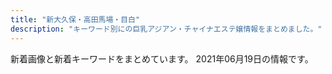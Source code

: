 ```yaml
---
title: "新大久保・高田馬場・目白"
description: "キーワード別にの巨乳アジアン・チャイナエステ嬢情報をまとめました。"
---
```


新着画像と新着キーワードをまとめています。
2021年06月19日の情報です。

<DmmAffiliateIns />
<KeywordTable
  shops={
    [
    {
        "name": "Venus -\u30f4\u30a3\u30fc\u30ca\u30b9-",
        "keywords": {},
        "url": "https://venus.tyo.ac/",
        "img_links": [],
        "station": "JR\u5927\u4e45\u4fdd\u99c5\u5357\u53e3"
    },
    {
        "url": "https://www.cocoro556.in/",
        "keywords": {
            "C": 21,
            "\u30bb\u30af\u30b7\u30fc": 1,
            "E": 1
        },
        "station": "JR\u5927\u4e45\u4fdd\u99c5\u5317\u53e3",
        "name": "COCORO",
        "img_links": [
            "https://www.cocoro556.in/img/girl/thumb/smain1423ae12bc52cc115b3190fbe6a84a8ffa74.jpg",
            "https://www.cocoro556.in/img/material/photost2rev1.png",
            "https://www.cocoro556.in/img/material/p2_t2_subt5_m1.png",
            "https://www.cocoro556.in/img/material/p3_t1.png",
            "https://www.cocoro556.in/img/girl/thumb/smain1541a1f8e548a2959236fdd0e7abcde80ac7.jpg",
            "https://www.cocoro556.in/img/girl/thumb/smain1442346e3df3ff1cef1386c89c6ba9e9f72e.jpg",
            "https://www.cocoro556.in/img/material/p2_t2_subt2.png",
            "https://www.cocoro556.in/img/girl/thumb/smain1443346e3df3ff1cef1386c89c6ba9e9f72e.jpg",
            "https://www.cocoro556.in/img/girl/thumb/smain1673d805234c8fbb465b0ed26b0a1e25b455.jpg",
            "https://www.cocoro556.in/img/material/p6_t3_subt1.png",
            "https://www.cocoro556.in/img/material/gm6_rollout.png",
            "https://www.cocoro556.in/img/material/photost5.png",
            "https://www.cocoro556.in/img/girl/list/slist12642f85375ac3eb532582567360874d2d6.jpg",
            "https://www.cocoro556.in/img/girl/thumb/smain126242f85375ac3eb532582567360874d2d6.jpg",
            "https://www.cocoro556.in/img/girl/thumb/smain1671d805234c8fbb465b0ed26b0a1e25b455.jpg",
            "https://www.cocoro556.in/img/material/top_t1.png",
            "https://www.cocoro556.in/img/material/p6_t1.png",
            "https://www.cocoro556.in/img/girl/thumb/smain1462f806d031a1244ccfaa8b4d307f6ef6d7.jpg",
            "https://www.cocoro556.in/img/girl/thumb/smain1441346e3df3ff1cef1386c89c6ba9e9f72e.jpg",
            "https://www.cocoro556.in/img/material/age_rollout.png",
            "https://www.cocoro556.in/img/girl/main/smain1491773ceed1a7cd35919e9c6866285fb943.jpg",
            "https://www.cocoro556.in/img/material/pd_st3.png",
            "https://www.cocoro556.in/img/material/gm1_rollover.png",
            "https://www.cocoro556.in/img/material/photost6.png",
            "https://www.cocoro556.in/img/material/p2_t2_sub_m1_1.png",
            "https://www.cocoro556.in/img/material/p3_1_t1.png",
            "https://www.cocoro556.in/img/material/pageheaderimg1.jpg",
            "https://www.cocoro556.in/img/material/pd_st2.png",
            "https://www.cocoro556.in/img/girl/thumb/smain14634879628e490d1ecf1cd7a9d727569f95.jpg",
            "https://www.cocoro556.in/img/material/accminimgrev1.jpg",
            "https://www.cocoro556.in/img/girl/thumb/smain16626b52cc464ee28ef5cf18bb2b1e5be8c2.jpg",
            "https://www.cocoro556.in/img/material/mobilesite.png",
            "https://www.cocoro556.in/img/girl/thumb/smain1672d805234c8fbb465b0ed26b0a1e25b455.jpg",
            "https://www.cocoro556.in/img/material/top_t3_subt1.png",
            "https://www.cocoro556.in/img/girl/main/smain1421b75436b0012f83588e08b8d8eb48c8c2.jpg",
            "https://www.cocoro556.in/img/camp/camp20210601.jpg",
            "https://www.cocoro556.in/img/material/photost1.png",
            "https://www.cocoro556.in/img/girl/list/slist142b75436b0012f83588e08b8d8eb48c8c2.jpg",
            "https://www.cocoro556.in/img/girl/thumb/smain16616b52cc464ee28ef5cf18bb2b1e5be8c2.jpg",
            "https://www.cocoro556.in/img/material/gm4_rollout.png",
            "https://www.cocoro556.in/img/material/p2_t2_subt5.png",
            "https://www.cocoro556.in/img/material/gm5_rollout.png",
            "https://www.cocoro556.in/img/girl/thumb/smain164135ee9e4407f412c3d2708030a189f1c0.jpg",
            "https://www.cocoro556.in/img/girl/thumb/smain14922dea5bdda380e76839c012ab24bd9f82.jpg",
            "https://www.cocoro556.in/img/camp/camp20210501premium.jpg",
            "https://www.cocoro556.in/img/girl/thumb/smain1422b75436b0012f83588e08b8d8eb48c8c2.jpg",
            "https://www.cocoro556.in/img/material/p2_t2_subt5_m2.png",
            "https://www.cocoro556.in/img/girl/main/smain164135ee9e4407f412c3d2708030a189f1c0.jpg",
            "https://www.cocoro556.in/img/material/p2_t2_subt1.png",
            "https://www.cocoro556.in/img/material/gm2_rollover.png",
            "https://www.cocoro556.in/img/girl/main/smain126142f85375ac3eb532582567360874d2d6.jpg",
            "https://www.cocoro556.in/img/girl/main/smain1541a1f8e548a2959236fdd0e7abcde80ac7.jpg",
            "https://www.cocoro556.in/img/material/gm3_rollover.png",
            "https://www.cocoro556.in/img/material/pageheaderimg2.jpg",
            "https://www.cocoro556.in/img/material/gm5_rollover.png",
            "https://www.cocoro556.in/img/girl/list/slist167f0b4414b94d2c934624a47b21815ef54.jpg",
            "https://www.cocoro556.in/img/girl/thumb/smain1491773ceed1a7cd35919e9c6866285fb943.jpg",
            "https://www.cocoro556.in/img/girl/list/slist146f806d031a1244ccfaa8b4d307f6ef6d7.jpg",
            "https://www.cocoro556.in/img/girl/main/smain1671d805234c8fbb465b0ed26b0a1e25b455.jpg",
            "https://www.cocoro556.in/img/girl/thumb/smain126332fd72809eba38056753c1720b05d8d5.jpg",
            "https://www.cocoro556.in/img/girl/list/slist144346e3df3ff1cef1386c89c6ba9e9f72e.jpg",
            "https://www.cocoro556.in/img/girl/thumb/smain16636b52cc464ee28ef5cf18bb2b1e5be8c2.jpg",
            "https://www.cocoro556.in/img/material/photost4rev1.png",
            "https://www.cocoro556.in/img/material/p6_t2.png",
            "https://www.cocoro556.in/img/girl/thumb/smain1461f806d031a1244ccfaa8b4d307f6ef6d7.jpg",
            "https://www.cocoro556.in/img/material/p2_t2_sub_m1_2.png",
            "https://www.cocoro556.in/img/material/p2_t2_subt4_m1.png",
            "https://www.cocoro556.in/img/material/top_t2.png",
            "https://www.cocoro556.in/img/material/pd_number.png",
            "https://www.cocoro556.in/img/girl/list/slist1666b52cc464ee28ef5cf18bb2b1e5be8c2.jpg",
            "https://www.cocoro556.in/img/material/p6_t3.png",
            "https://www.cocoro556.in/img/girl/list/slist16435ee9e4407f412c3d2708030a189f1c0.jpg",
            "https://www.cocoro556.in/img/girl/main/smain1461f806d031a1244ccfaa8b4d307f6ef6d7.jpg",
            "https://www.cocoro556.in/img/material/p5_t1.png",
            "https://www.cocoro556.in/img/material/top_t3_imgrev1.jpg",
            "https://www.cocoro556.in/img/material/pd_st1.png",
            "https://www.cocoro556.in/img/material/top_t4.png",
            "https://www.cocoro556.in/img/material/p2_t2.png",
            "https://www.cocoro556.in/img/material/leftinfo.png",
            "https://www.cocoro556.in/img/material/photost7.png",
            "https://www.cocoro556.in/img/girl/list/slist154a1f8e548a2959236fdd0e7abcde80ac7.jpg",
            "https://www.cocoro556.in/img/girl/thumb/smain1421b75436b0012f83588e08b8d8eb48c8c2.jpg",
            "https://www.cocoro556.in/img/girl/thumb/smain1543ab2e0ee9f9fde8103e9fe80e33b07761.jpg",
            "https://www.cocoro556.in/img/material/gm2_rollout.png",
            "https://www.cocoro556.in/img/camp/camp20210403short.jpg",
            "https://www.cocoro556.in/img/material/pageheaderimg4.jpg",
            "https://www.cocoro556.in/img/girl/thumb/smain126142f85375ac3eb532582567360874d2d6.jpg",
            "https://www.cocoro556.in/img/material/gm6_rollover.png",
            "https://www.cocoro556.in/img/girl/thumb/smain1493773ceed1a7cd35919e9c6866285fb943.jpg",
            "https://www.cocoro556.in/img/material/gm3_rollout.png",
            "https://www.cocoro556.in/img/material/pageheaderimg3.jpg",
            "https://www.cocoro556.in/img/girl/main/smain1441346e3df3ff1cef1386c89c6ba9e9f72e.jpg",
            "https://www.cocoro556.in/img/material/p2_t2_sub_m1_3.png",
            "https://www.cocoro556.in/img/girl/thumb/smain1542a1f8e548a2959236fdd0e7abcde80ac7.jpg",
            "https://www.cocoro556.in/img/girl/main/smain16616b52cc464ee28ef5cf18bb2b1e5be8c2.jpg",
            "https://www.cocoro556.in/img/material/gm1_rollout.png",
            "https://www.cocoro556.in/img/girl/list/slist149a7ba2e87eeed7d2ede49599bc2037647.jpg",
            "https://www.cocoro556.in/img/material/p2_t2_subt4.png",
            "https://www.cocoro556.in/img/material/photost3rev1.png",
            "https://www.cocoro556.in/img/material/top_t3.png",
            "https://www.cocoro556.in/img/material/p6_t2_subt1.png",
            "https://www.cocoro556.in/img/material/ftel.png",
            "https://www.cocoro556.in/img/material/p2_t2_subt3.png"
        ]
    },
    {
        "url": "http://p-aroma.work/",
        "station": "JR\u5927\u4e45\u4fdd\u99c5\u5317\u53e3",
        "img_links": [
            "http://p-aroma.work/images/sys.png",
            "http://p-aroma.work/images/1.jpg",
            "http://p-aroma.work/img/mayu1.png",
            "http://p-aroma.work/images/head.jpg",
            "http://p-aroma.work/images/2.jpg",
            "http://p-aroma.work/images/7.jpg",
            "http://p-aroma.work/staff/mirai.jpg",
            "http://p-aroma.work/staff/mayu.jpg",
            "http://p-aroma.work/img/haru1.png",
            "http://p-aroma.work/staff/kasumi.jpg",
            "http://p-aroma.work/img/ayaka1.png",
            "http://p-aroma.work/images/interior_t.png",
            "http://p-aroma.work/images/s1.png",
            "http://p-aroma.work/img/mirai1.png",
            "http://p-aroma.work/img/kasumi1.png",
            "http://p-aroma.work/images/6.jpg",
            "http://p-aroma.work/images/s1.jpg",
            "http://p-aroma.work/images/4.jpg",
            "http://p-aroma.work/images/tel.jpg",
            "http://p-aroma.work/staff/haru.jpg",
            "http://p-aroma.work/images/staff_t.png",
            "http://p-aroma.work/images/s2.jpg",
            "http://p-aroma.work/img/rina1.png",
            "http://p-aroma.work/staff/rina.jpg",
            "http://p-aroma.work/images/mobile.jpg",
            "http://p-aroma.work/images/int1.png",
            "http://p-aroma.work/images/int2.png",
            "http://p-aroma.work/staff/ayaka.jpg",
            "http://p-aroma.work/images/3.jpg",
            "http://p-aroma.work/images/news.jpg"
        ],
        "name": "\u7652\u3057\u306e\u51fa\u4f1a\u3044",
        "keywords": {}
    },
    {
        "name": "Familiar\u30fb\u30d5\u30a1\u30df\u30ea\u30fc\u30a2",
        "keywords": {
            "86": 62,
            "E": 23,
            "87": 48,
            "D": 126,
            "83": 6,
            "85": 17,
            "88": 18,
            "C": 2
        },
        "img_links": [
            "http://familiar.tyo.cm/photos/sites/37/2019/12/2019120401355046.jpg",
            "http://familiar.tyo.cm/photos/sites/37/2019/06/2019061502562745.jpg",
            "http://familiar.tyo.cm/photos/sites/37/2021/05/2021052506592522.jpg",
            "http://familiar.tyo.cm/photos/sites/37/2019/11/2019110802115992.jpg",
            "http://familiar.tyo.cm/photos/sites/37/2019/06/2019061502562797.jpg",
            "http://familiar.tyo.cm/images/top.png",
            "http://familiar.tyo.cm/photos/sites/37/2019/10/2019102408541458.jpg",
            "http://familiar.tyo.cm/photos/sites/37/2019/09/2019090503385014.jpg",
            "http://familiar.tyo.cm/photos/sites/37/2019/03/2019032406115491.jpg",
            "http://familiar.tyo.cm/photos/sites/37/2019/09/201909270657496.jpg",
            "http://familiar.tyo.cm/images/s_staff.jpg",
            "http://familiar.tyo.cm/images/s_link.jpg",
            "http://familiar.tyo.cm/photos/sites/37/2019/06/2019062210030384.jpg",
            "http://familiar.tyo.cm/photos/sites/37/2019/06/2019060406161857.jpg",
            "http://familiar.tyo.cm/photos/sites/37/2019/03/2019032406115446.jpg",
            "http://familiar.tyo.cm/photos/sites/37/2019/10/2019102502193551.jpg",
            "http://familiar.tyo.cm/photos/sites/37/2019/06/2019060406241084.jpg",
            "http://familiar.tyo.cm/images/tel.png",
            "http://familiar.tyo.cm/photos/sites/37/2019/12/201912130833132.jpg",
            "http://familiar.tyo.cm/photos/sites/37/2019/03/2019031806471671.jpg",
            "http://familiar.tyo.cm/photos/sites/37/2019/03/2019032406115311.jpg",
            "http://familiar.tyo.cm/photos/sites/37/2019/03/2019032406115312.jpg",
            "http://familiar.tyo.cm/photos/sites/37/2019/06/201906040617136.jpg",
            "http://familiar.tyo.cm/photos/sites/37/2018/12/2018121903013346.jpg",
            "http://familiar.tyo.cm/photos/sites/37/2019/06/2019061502562798.jpg",
            "http://familiar.tyo.cm/photos/sites/37/2019/03/2019032406115440.jpg",
            "http://familiar.tyo.cm/photos/sites/37/2019/03/2019032406115598.jpg",
            "http://familiar.tyo.cm/photos/sites/37/2019/12/2019120502264671.jpg",
            "http://familiar.tyo.cm/images/s_news.jpg",
            "http://familiar.tyo.cm/photos/sites/37/2021/05/2021052506414738.jpg",
            "http://familiar.tyo.cm/photos/sites/37/2019/12/2019120502265383.jpg",
            "http://familiar.tyo.cm/images/mobile.jpg",
            "http://familiar.tyo.cm/photos/sites/37/2019/10/2019100304481325.jpg",
            "http://familiar.tyo.cm/photos/sites/37/2019/03/2019032406115451.jpg",
            "http://familiar.tyo.cm/photos/sites/37/2019/11/2019112902341792.jpg",
            "http://familiar.tyo.cm/photos/sites/37/2018/12/2018121903022968.jpg",
            "http://familiar.tyo.cm/photos/sites/37/2019/11/2019112002511160.jpg",
            "http://familiar.tyo.cm/photos/sites/37/2019/12/2019120401354873.jpg",
            "http://familiar.tyo.cm/images/1.png",
            "http://familiar.tyo.cm/photos/sites/37/2019/12/2019120401354980.jpg"
        ],
        "url": "http://familiar.tyo.cm/",
        "station": "JR\u65b0\u5927\u4e45\u4fdd\u99c5"
    },
    {
        "keywords": {},
        "station": "JR\u9ad8\u7530\u99ac\u5834\u99c5\u65e9\u7a32\u7530\u53e3",
        "url": "http://tkoi.work/",
        "img_links": [
            "http://tkoi.work/sp/images/staff_t.png",
            "http://tkoi.work/img/koko1.jpg",
            "http://tkoi.work/sp/images/sys.png",
            "http://tkoi.work/sp/images/info.png",
            "http://tkoi.work/images/3.jpg",
            "http://tkoi.work/img/mika1.jpg",
            "http://tkoi.work/sp/images/info_t.jpg",
            "http://tkoi.work/sp/images/rec2.png",
            "http://tkoi.work/images/b3.jpg",
            "http://tkoi.work/img/ai1.jpg",
            "http://tkoi.work/images/main_top.jpg",
            "http://tkoi.work/sp/images/head.jpg",
            "http://tkoi.work/images/mobile.jpg",
            "http://tkoi.work/sp/images/3.jpg",
            "http://tkoi.work/sp/images/ac1.jpg",
            "http://tkoi.work/sp/img/mika1.jpg",
            "http://tkoi.work/sp/images/tel.jpg",
            "http://tkoi.work/sp/images/int1.png",
            "http://tkoi.work/images/ta.jpg",
            "http://tkoi.work/sp/images/4.jpg",
            "http://tkoi.work/sp/images/ac2.png",
            "http://tkoi.work/images/int1.png",
            "http://tkoi.work/sp/images/newsb.png",
            "http://tkoi.work/images/b1.jpg",
            "http://tkoi.work/images/b2.jpg",
            "http://tkoi.work/sp/images/footer.png",
            "http://tkoi.work/images/news.png",
            "http://tkoi.work/images/sys1.png",
            "http://tkoi.work/images/sm.jpg",
            "http://tkoi.work/sp/img/koko1.jpg",
            "http://tkoi.work/sp/images/1.jpg",
            "http://tkoi.work/images/4.jpg",
            "http://tkoi.work/images/1.jpg",
            "http://tkoi.work/sp/img/ai1.jpg",
            "http://tkoi.work/sp/menu/top.jpg",
            "http://tkoi.work/sp/images/int2.png",
            "http://tkoi.work/sp/images/interior_t.png",
            "http://tkoi.work/images/interior_t.jpg",
            "http://tkoi.work/img/riri1.jpg",
            "http://tkoi.work/images/int2.png",
            "http://tkoi.work/images/sys2.png",
            "http://tkoi.work/sp/images/rec1.png",
            "http://tkoi.work/sp/menu/staff.jpg",
            "http://tkoi.work/sp/images/news.jpg",
            "http://tkoi.work/images/s1.png",
            "http://tkoi.work/images/head.jpg",
            "http://tkoi.work/sp/img/riri1.jpg",
            "http://tkoi.work/images/2.jpg",
            "http://tkoi.work/sp/images/2.jpg",
            "http://tkoi.work/images/staff_t.jpg",
            "http://tkoi.work/images/main_footer.jpg"
        ],
        "name": "\u604b"
    },
    {
        "keywords": {
            "C": 4
        },
        "name": "\u7e01\u4e2d\u7e01\uff5e\u3048\u3093\u3061\u3085\u3046\u3048\u3093\uff5e",
        "station": "JR\u65b0\u5927\u4e45\u4fdd\u99c5",
        "url": "http://www.enchuen.com/",
        "img_links": [
            "http://www.enchuen.com/images/img_service05.png",
            "http://www.enchuen.com/images/h2_instagam.png",
            "http://www.enchuen.com/images/interior03.jpg",
            "http://www.enchuen.com/images/btn_gnavi03_no.png",
            "http://www.enchuen.com/images/img_service02.png",
            "http://www.enchuen.com/images/pagetop.png",
            "http://www.enchuen.com/images/therapist_yume_s.jpg",
            "http://www.enchuen.com/images/img_slider01.png",
            "http://www.enchuen.com/images/interior01.jpg",
            "http://www.enchuen.com/images/img_slider02.png",
            "http://www.enchuen.com/images/therapist_yona.jpg",
            "http://www.enchuen.com/images/top_slider5.jpg",
            "http://www.enchuen.com/images/therapist_yona_s.jpg",
            "http://www.enchuen.com/images/img_slider03.png",
            "http://www.enchuen.com/images/img_service04.png",
            "http://www.enchuen.com/images/therapist_yume.jpg",
            "http://www.enchuen.com/images/img_comimgsoon.jpg",
            "http://www.enchuen.com/images/h2_twitter.png",
            "http://www.enchuen.com/images/btn_gnavi04_no.png",
            "http://www.enchuen.com/images/h2_alliancegide.png",
            "http://www.enchuen.com/images/therapist_kaori_s.jpg",
            "http://www.enchuen.com/images/icon_eng.png",
            "http://www.enchuen.com/images/img_service01.png",
            "http://www.enchuen.com/images/tw_footer.png",
            "http://www.enchuen.com/images/h2_contact.png",
            "http://www.enchuen.com/images/h2_alliancegide2.png",
            "http://www.enchuen.com/images/interior01_s.jpg",
            "http://www.enchuen.com/images/therapist_noa.jpg",
            "http://www.enchuen.com/images/h2_link01.png",
            "http://www.enchuen.com/images/img_service03.png",
            "http://www.enchuen.com/images/h2_information.png",
            "http://www.enchuen.com/images/interior04.jpg",
            "http://www.enchuen.com/images/h2_servicecontents.png",
            "http://www.enchuen.com/images/tel_header.png",
            "http://www.enchuen.com/images/img_service07.png",
            "http://www.enchuen.com/images/therapist_kaori.jpg",
            "http://www.enchuen.com/images/btn_gnavi06_no.png",
            "http://www.enchuen.com/images/ins_footer.png",
            "http://www.enchuen.com/images/h2_alltherapist.png",
            "http://www.enchuen.com/images/top_slider4.jpg",
            "http://www.enchuen.com/images/icon_chi.png",
            "http://www.enchuen.com/images/therapist_noa_s.jpg",
            "http://www.enchuen.com/images/mail_header.png",
            "http://www.enchuen.com/images/interior02_s.jpg",
            "http://www.enchuen.com/images/interior03_s.jpg",
            "http://www.enchuen.com/images/top_slider2.jpg",
            "http://www.enchuen.com/images/h2_qa.png",
            "http://www.enchuen.com/images/a_qa.png",
            "http://www.enchuen.com/images/top_slider1.jpg",
            "http://www.enchuen.com/images/img_aromaoil.png",
            "http://www.enchuen.com/images/top_slider3.jpg",
            "http://www.enchuen.com/images/img_service06.png",
            "http://www.enchuen.com/images/q_qa.png",
            "http://www.enchuen.com/images/btn_gnavi05_no.png",
            "http://www.enchuen.com/images/btn_gnavi02_no.png",
            "http://www.enchuen.com/images/top_slider6.jpg",
            "http://www.enchuen.com/images/interior04_s.jpg",
            "http://www.enchuen.com/images/interior02.jpg",
            "http://www.enchuen.com/images/mess_footer.png",
            "http://www.enchuen.com/images/ban-tel.png",
            "http://www.enchuen.com/images/btn_gnavi01_no.png",
            "http://www.enchuen.com/images/h2_linkban.png",
            "http://www.enchuen.com/images/tw_header.png",
            "http://www.enchuen.com/images/ins_header.png"
        ]
    },
    {
        "name": "Lovely Heart",
        "keywords": {
            "C": 38
        },
        "img_links": [
            "http://aes-salon.com/scdl/staff/10591mb.jpg",
            "http://aes-salon.com/scdl/staff/10651mb.jpg",
            "http://aes-salon.com/scdl/staff/10501.jpg",
            "http://aes-salon.com/scdl/staff/10701mb.jpg",
            "http://aes-salon.com/scdl/staff/10092.jpg",
            "http://aes-salon.com/scdl/staff/10501mb.jpg",
            "http://aes-salon.com/scdl/staff/10461mb.jpg",
            "http://aes-salon.com/scdl/staff/10083.jpg",
            "http://aes-salon.com/scdl/staff/10291mb.jpg",
            "http://aes-salon.com/img/ttl_att.png",
            "http://aes-salon.com/scdl/staff/10091.jpg",
            "http://aes-salon.com/scdl/staff/10651.jpg",
            "http://aes-salon.com/scdl/staff/10502.jpg",
            "http://aes-salon.com/scdl/staff/10641mb.jpg",
            "http://aes-salon.com/scdl/staff/10462.jpg",
            "http://aes-salon.com/scdl/staff/10412.jpg",
            "http://aes-salon.com/pic/top2.jpg",
            "http://aes-salon.com/scdl/staff/10721.jpg",
            "http://aes-salon.com/scdl/staff/10691.jpg",
            "http://aes-salon.com/img/access/road3.jpg",
            "http://aes-salon.com/scdl/staff/10571.jpg",
            "http://aes-salon.com/scdl/staff/10694.jpg",
            "http://aes-salon.com/img/ttl_sister.png",
            "http://aes-salon.com/scdl/staff/10692.jpg",
            "http://aes-salon.com/scdl/staff/10602.jpg",
            "http://aes-salon.com/scdl/staff/10571mb.jpg",
            "http://aes-salon.com/scdl/staff/10562.jpg",
            "http://aes-salon.com/scdl/staff/10671.jpg",
            "http://aes-salon.com/scdl/staff/10081mb.jpg",
            "http://aes-salon.com/scdl/staff/10671mb.jpg",
            "http://aes-salon.com/img/access/roaddm.png",
            "http://aes-salon.com/scdl/staff/10471.jpg",
            "http://aes-salon.com/scdl/staff/10661mb.jpg",
            "http://aes-salon.com/scdl/staff/10411.jpg",
            "http://aes-salon.com/scdl/staff/10731mb.jpg",
            "http://aes-salon.com/scdl/staff/10561.jpg",
            "http://aes-salon.com/scdl/staff/10341.jpg",
            "http://aes-salon.com/scdl/staff/10601.jpg",
            "http://aes-salon.com/scdl/staff/10341mb.jpg",
            "http://aes-salon.com/scdl/staff/10561mb.jpg",
            "http://aes-salon.com/scdl/staff/10471mb.jpg",
            "http://aes-salon.com/scdl/staff/10122.jpg",
            "http://aes-salon.com/scdl/staff/10461.jpg",
            "http://aes-salon.com/scdl/staff/10693.jpg",
            "http://aes-salon.com/scdl/staff/10121.jpg",
            "http://aes-salon.com/scdl/staff/10441mb.jpg",
            "http://aes-salon.com/scdl/staff/10091mb.jpg",
            "http://aes-salon.com/img/ttl_nouka.jpg",
            "http://aes-salon.com/img/ttl_staff.png",
            "http://aes-salon.com/scdl/staff/10601mb.jpg",
            "http://aes-salon.com/scdl/staff/10292.jpg",
            "http://aes-salon.com/pic/top1.jpg",
            "http://aes-salon.com/i/files/homeimg.jpg",
            "http://aes-salon.com/scdl/staff/10081.jpg",
            "http://aes-salon.com/img/ttl_mobile.jpg",
            "http://aes-salon.com/scdl/staff/10082.jpg",
            "http://aes-salon.com/scdl/staff/10441.jpg",
            "http://aes-salon.com/scdl/staff/10563.jpg",
            "http://aes-salon.com/scdl/staff/10121mb.jpg",
            "http://aes-salon.com/img/ttl_attbnr.jpg",
            "http://aes-salon.com/scdl/staff/10691mb.jpg",
            "http://aes-salon.com/scdl/staff/10351.jpg",
            "http://aes-salon.com/scdl/staff/10291.jpg",
            "http://aes-salon.com/scdl/staff/10472.jpg",
            "http://aes-salon.com/scdl/staff/10731.jpg",
            "http://aes-salon.com/img/ttl_bekan.jpg",
            "http://aes-salon.com/scdl/staff/10511mb.jpg",
            "http://aes-salon.com/scdl/staff/10351mb.jpg",
            "http://aes-salon.com/scdl/staff/10621mb.jpg",
            "http://aes-salon.com/scdl/staff/10701.jpg",
            "http://aes-salon.com/scdl/staff/10631.jpg",
            "http://aes-salon.com/scdl/staff/10592.jpg",
            "http://aes-salon.com/img/access/road4.jpg",
            "http://aes-salon.com/scdl/staff/10511.jpg",
            "http://aes-salon.com/scdl/staff/10711mb.jpg",
            "http://aes-salon.com/img/access/road1.jpg",
            "http://aes-salon.com/scdl/staff/10621.jpg",
            "http://aes-salon.com/pic/head.jpg",
            "http://aes-salon.com/scdl/staff/10342.jpg",
            "http://aes-salon.com/scdl/staff/10641.jpg",
            "http://aes-salon.com/scdl/staff/10721mb.jpg",
            "http://aes-salon.com/img/access/road2.jpg",
            "http://aes-salon.com/scdl/staff/10591.jpg",
            "http://aes-salon.com/scdl/staff/10661.jpg",
            "http://aes-salon.com/scdl/staff/10411mb.jpg",
            "http://aes-salon.com/img/system/campaign.jpg",
            "http://aes-salon.com/scdl/staff/10631mb.jpg",
            "http://aes-salon.com/scdl/staff/10711.jpg"
        ],
        "url": "http://aes-salon.com/",
        "station": "JR\u5927\u4e45\u4fdd\u99c5\u5317\u53e3"
    },
    {
        "keywords": {},
        "img_links": [],
        "name": "Rabenda\u30fb\u30e9\u30d9\u30f3\u30c0\u30fc",
        "url": "http://gogonoheya.ies.fun/",
        "station": "JR\u5927\u4e45\u4fdd\u99c5\u5317\u53e3"
    },
    {
        "station": "JR\u9ad8\u7530\u99ac\u5834\u99c5",
        "img_links": [
            "http://pretty.este.work/3.jpg",
            "http://pretty.este.work/rec1.png",
            "http://pretty.este.work/1.jpg",
            "http://pretty.este.work/head.jpg",
            "http://pretty.este.work/rec2.png",
            "http://pretty.este.work/staff_t.jpg",
            "http://pretty.este.work/int1.png",
            "http://pretty.este.work/news.jpg",
            "http://pretty.este.work/2.jpg",
            "http://pretty.este.work/sayurin.jpg",
            "http://pretty.este.work/nana.jpg",
            "http://pretty.este.work/hana.jpg",
            "http://pretty.este.work/ayumi.jpg",
            "http://pretty.este.work/interior_t.jpg",
            "http://pretty.este.work/4.jpg",
            "http://pretty.este.work/tg.jpg",
            "http://pretty.este.work/up.jpg",
            "http://pretty.este.work/sakura.jpg"
        ],
        "url": "http://pretty.este.work/",
        "name": "Pretty \uff5e\u30d7\u30ea\u30c6\u30a3\u30fc\uff5e",
        "keywords": {}
    },
    {
        "name": "Honey At Home \u30cf\u30cb\u30fc\u30a2\u30c3\u30c8\u30db\u30fc\u30e0",
        "img_links": [
            "http://www.china-es.info/images/news.jpg",
            "http://www.china-es.info/images/sys2.jpg",
            "http://www.china-es.info/images/sys1.jpg",
            "http://www.china-es.info/images/int4.jpg",
            "http://www.china-es.info/images/rec1.jpg",
            "http://www.china-es.info/images/head.jpg",
            "http://www.china-es.info/images/menu/interior.jpg",
            "http://www.china-es.info/images/int2.jpg",
            "http://www.china-es.info/images/rec2.jpg",
            "http://www.china-es.info/images/sys3.jpg",
            "http://www.china-es.info/images/menu/staff.jpg",
            "http://www.china-es.info/images/int1.jpg",
            "http://www.china-es.info/img/ringo1.jpg",
            "http://www.china-es.info/images/mobile.jpg",
            "http://www.china-es.info/images/menu/top.jpg",
            "http://www.china-es.info/images/top.jpg",
            "http://www.china-es.info/img/hibiki1.jpg",
            "http://www.china-es.info/img/nana2.jpg",
            "http://www.china-es.info/images/interior_t.jpg",
            "http://www.china-es.info/images/int3.jpg",
            "http://www.china-es.info/img/nana1.jpg",
            "http://www.china-es.info/images/staff_t.jpg"
        ],
        "station": "JR\u9ad8\u7530\u99ac\u5834\u99c5\u65e9\u7a32\u7530\u53e3",
        "keywords": {},
        "url": "http://www.china-es.info/"
    },
    {
        "keywords": {
            "C": 7,
            "87": 4,
            "D": 1,
            "89": 1,
            "88": 3
        },
        "url": "http://www.y-rlx.site/",
        "station": "JR\u9ad8\u7530\u99ac\u5834\u99c5\u65e9\u7a32\u7530\u53e3",
        "name": "\u60a0\u30a8\u30b9\u30c6",
        "img_links": [
            "http://www.y-rlx.site/images/upload/thumb/ce6be61afbc07225.jpg",
            "http://www.y-rlx.site/images/index_07.jpg",
            "http://www.y-rlx.site/images/index_15.jpg",
            "http://www.y-rlx.site/girl/01.jpg",
            "http://www.y-rlx.site/images/index_01.jpg",
            "http://www.y-rlx.site/images/rec_09.jpg",
            "http://www.y-rlx.site/images/info_09.jpg",
            "http://www.y-rlx.site/images/rec.jpg",
            "http://www.y-rlx.site/images/index_18.jpg",
            "http://y-rlx.site/images/index_04.jpg",
            "http://www.y-rlx.site/images/upload/thumb/6f5c8adf73ecadc0.jpg",
            "http://www.y-rlx.site/images/index_04.jpg",
            "http://www.y-rlx.site/images/index_19.jpg",
            "http://www.y-rlx.site/images/upload/thumb/296a422030195eea.jpg",
            "http://www.y-rlx.site/images/index_11.jpg",
            "http://www.y-rlx.site/images/upload/thumb/7555ce96672677f4.jpg",
            "http://www.y-rlx.site/images/card.jpg",
            "http://www.y-rlx.site/girl/03.jpg",
            "http://www.y-rlx.site/girl/04.jpg",
            "http://www.y-rlx.site/images/index_08.jpg",
            "http://www.y-rlx.site/images/index_10.jpg",
            "http://www.y-rlx.site/images/upload/thumb/0776a8acf9219785.jpg",
            "http://www.y-rlx.site/girl/02.jpg",
            "http://www.y-rlx.site/images/index_09.jpg",
            "http://www.y-rlx.site/images/index_20.jpg",
            "http://y-rlx.site/images/index_07.jpg",
            "http://www.y-rlx.site/images/upload/thumb/d36e2b351f872c4a.jpg",
            "http://www.y-rlx.site/images/index_06.jpg",
            "http://www.y-rlx.site/images/upload/thumb/46853ebb2f226d34.jpg",
            "http://www.y-rlx.site/images/index_02.jpg",
            "http://www.y-rlx.site/images/index_05.jpg",
            "http://www.y-rlx.site/images/index_13.jpg",
            "http://www.y-rlx.site/images/upload/thumb/22943222540dae02.jpg",
            "http://www.y-rlx.site/images/info.jpg",
            "http://www.y-rlx.site/images/staff_09.jpg",
            "http://www.y-rlx.site/images/index_03.jpg",
            "http://www.y-rlx.site/girl/05.jpg"
        ]
    },
    {
        "url": "http://www.harunoyume.com/",
        "img_links": [
            "http://www.harunoyume.com/images/covergirl.jpg",
            "http://www.harunoyume.com/images/service-image.jpg",
            "http://www.harunoyume.com/images/discount.jpg",
            "http://www.harunoyume.com/images/campaign.jpg"
        ],
        "keywords": {},
        "name": "\u6625\u306e\u5922",
        "station": "JR\u65b0\u5927\u4e45\u4fdd\u99c5"
    },
    {
        "url": "http://esthe.top/",
        "station": "JR\u9ad8\u7530\u99ac\u5834\u99c5\u6771\u53e3",
        "keywords": {},
        "name": "RAN\uff5e\u30e9\u30f3\uff5e",
        "img_links": [
            "http://esthe.top/images/an_2_03.jpg",
            "http://esthe.top/images/staff_images/staff_010a.jpg",
            "http://esthe.top/images/staff_images/staff_010b.jpg",
            "http://esthe.top/images/an_2_05.jpg",
            "http://esthe.top/images/room_images/index-01.jpg",
            "http://esthe.top/images/room_images/gallery-02.jpg",
            "http://esthe.top/images/an_2_02.jpg",
            "http://esthe.top/images/room_images/gallery-05.jpg",
            "http://esthe.top/images/demo/slider/images/slide2.png",
            "http://esthe.top/images/staff_images/staff_013a.jpg",
            "http://esthe.top/images/an_1_05.jpg",
            "http://esthe.top/images/an_2_04.jpg",
            "http://esthe.top/images/room_images/gallery-01.jpg",
            "http://esthe.top/images/index_02.jpg",
            "http://esthe.top/images/room_images/gallery-04.jpg",
            "http://esthe.top/images/staff_images/staff_014a.jpg",
            "http://esthe.top/images/an_2_06.jpg",
            "http://esthe.top/images/staff_images/staff_09a.jpg",
            "http://esthe.top/images/demo/slider/tooltips/slide5.png",
            "http://esthe.top/images/Bottom_02.jpg",
            "http://esthe.top/images/staff_images/staff_04b.jpg",
            "http://esthe.top/images/staff_images/staff_01b.jpg",
            "http://esthe.top/images/acs_ima/access-01.jpg",
            "http://esthe.top/images/Bottom_01.jpg",
            "http://esthe.top/images/an_1_04.jpg",
            "http://esthe.top/images/demo/slider/images/slide1.png",
            "http://esthe.top/images/demo/slider/images/slide5.png",
            "http://esthe.top/images/an_1_02.jpg",
            "http://esthe.top/images/an_1_06.jpg",
            "http://esthe.top/images/an_2_07.jpg",
            "http://esthe.top/images/demo/slider/tooltips/slide2.png",
            "http://esthe.top/images/an_1_07.jpg",
            "http://esthe.top/images/demo/slider/images/slide4.png",
            "http://esthe.top/images/acs_ima/access-03.jpg",
            "http://esthe.top/images/acs_ima/access-04.jpg",
            "http://esthe.top/images/demo/slider/tooltips/slide3.png",
            "http://esthe.top/images/room_images/index-02.jpg",
            "http://esthe.top/images/staff_images/staff_01a.jpg",
            "http://esthe.top/images/demo/slider/images/slide3.png",
            "http://esthe.top/images/QRcode.jpg",
            "http://esthe.top/images/staff_images/staff_09b.jpg",
            "http://esthe.top/images/demo/slider/tooltips/slide1.png",
            "http://esthe.top/images/staff_images/staff_07a.jpg",
            "http://esthe.top/images/room_images/gallery-03.jpg",
            "http://esthe.top/images/room_images/gallery-06.jpg",
            "http://esthe.top/images/staff_images/staff_04a.jpg",
            "http://esthe.top/images/an_1_03.jpg",
            "http://esthe.top/images/acs_ima/access-02.jpg",
            "http://esthe.top/images/staff_images/staff_012a.jpg",
            "http://esthe.top/images/demo/slider/tooltips/slide4.png",
            "http://esthe.top/images/staff_images/staff_07b.jpg"
        ]
    },
    {
        "keywords": {},
        "name": "\u98a8\u96c5\u5802 \uff5e\u3075\u3046\u304c\u3069\u3046\uff5e",
        "url": "http://www.kity.work/",
        "img_links": [
            "http://www.kity.work/img/yuka1.jpg",
            "http://www.kity.work/img/erina2.jpg",
            "http://www.kity.work/images/int1.jpg",
            "http://www.kity.work/staff/erina.jpg",
            "http://www.kity.work/images/s1.jpg",
            "http://www.kity.work/images/s2.jpg",
            "http://www.kity.work/images/up.jpg",
            "http://www.kity.work/images/5.jpg",
            "http://www.kity.work/images/sys.jpg",
            "http://www.kity.work/images/staff_t.jpg",
            "http://www.kity.work/images/3.jpg",
            "http://www.kity.work/images/s1.png",
            "http://www.kity.work/img/yuka2.jpg",
            "http://www.kity.work/staff/yuka.jpg",
            "http://www.kity.work/images/tel.jpg",
            "http://www.kity.work/staff/nana.jpg",
            "http://www.kity.work/staff/aoi.jpg",
            "http://www.kity.work/images/int2.jpg",
            "http://www.kity.work/images/head.jpg",
            "http://www.kity.work/staff/sara.jpg",
            "http://www.kity.work/images/interior_t.jpg",
            "http://www.kity.work/img/sara1.jpg",
            "http://www.kity.work/images/tg.jpg",
            "http://www.kity.work/img/nana1.jpg",
            "http://www.kity.work/img/aoi2.jpg",
            "http://www.kity.work/img/sara2.jpg",
            "http://www.kity.work/images/ac2.jpg",
            "http://www.kity.work/img/erina1.jpg",
            "http://www.kity.work/images/6.jpg",
            "http://www.kity.work/images/7.jpg",
            "http://www.kity.work/img/aoi1.jpg",
            "http://www.kity.work/images/news.jpg",
            "http://www.kity.work/images/1.jpg"
        ],
        "station": "JR\u9ad8\u7530\u99ac\u5834\u99c5\u65e9\u7a32\u7530\u53e3"
    },
    {
        "url": "https://est-hana.com/",
        "img_links": [
            "https://est-hana.com/img/material/photorenew4.jpg",
            "https://est-hana.com/img/girl/thumb/smain1912da4fa2da2e801312734721e1a44d8e19.jpg",
            "https://est-hana.com/img/girl/thumb/s86_1.jpg",
            "https://est-hana.com/img/girl/list/sface191ec56c0d5cc68365ea11e2e52a40272d8.jpg",
            "https://est-hana.com/img/material/staff_t1.png",
            "https://est-hana.com/img/girl/thumb/smain1911ec56c0d5cc68365ea11e2e52a40272d8.jpg",
            "https://est-hana.com/img/material/gm4_rollout.png",
            "https://est-hana.com/img/girl/list/s139_face.jpg",
            "https://est-hana.com/img/material/sys_etc.png",
            "https://est-hana.com/img/girl/thumb/s180_1.jpg",
            "https://est-hana.com/img/girl/thumb/smain110138adcf1cf026681bfa9a408199a21890.jpg",
            "https://est-hana.com/img/material/massa_t1.png",
            "https://est-hana.com/img/girl/pickup/pickup20190227121102.jpg",
            "https://est-hana.com/img/girl/list/s173_face.jpg",
            "https://est-hana.com/img/material/returnbtn.png",
            "https://est-hana.com/img/girl/list/slist189e9ae2d8752cd8b9474ebd62df9909f9b.jpg",
            "https://est-hana.com/img/girl/list/s86_list.jpg",
            "https://est-hana.com/img/girl/pickup/topgirl20140510202547.png",
            "https://est-hana.com/img/girl/list/sface8365230fc40840a020ba3ed47600db4b4a.jpg",
            "https://est-hana.com/img/girl/thumb/smain193281777917c863b2cd265723b9cb5a3c32.jpg",
            "https://est-hana.com/img/girl/main/smain110138adcf1cf026681bfa9a408199a21890.jpg",
            "https://est-hana.com/img/girl/list/slist110d5ce8a5906e2cdaf90af47c9395e0dff.jpg",
            "https://est-hana.com/img/girl/pickup/pickup20190528135649.jpg",
            "https://est-hana.com/img/girl/list/slist2012ba9beda1a19f1ba57dcc87485d57321.jpg",
            "https://est-hana.com/img/girl/list/s139_list.jpg",
            "https://est-hana.com/img/material/top_t5.png",
            "https://est-hana.com/img/material/sys_option.png",
            "https://est-hana.com/img/camp/camp20210601.png",
            "https://est-hana.com/img/girl/pickup/pickup20190118192153.jpg",
            "https://est-hana.com/img/girl/list/slist19053cc33bb85f739f63e84c2ae2c41c2eb.jpg",
            "https://est-hana.com/img/material/sys_course3_rev1.png",
            "https://est-hana.com/img/girl/list/s77_face.jpg",
            "https://est-hana.com/img/material/massap7.jpg",
            "https://est-hana.com/img/girl/list/sface110404ef9fc79e2a0a04d64b621c22a0c77.jpg",
            "https://est-hana.com/img/girl/main/s75_1.jpg",
            "https://est-hana.com/img/girl/thumb/smain1902e7f2a11706f93c08ab1eb76c57c0a501.jpg",
            "https://est-hana.com/img/girl/thumb/smain184249673a0eecbfdaab27d1a016ce6f4281.jpg",
            "https://est-hana.com/img/girl/pickup/pickup20191208191053.jpg",
            "https://est-hana.com/img/girl/list/sface189e9ae2d8752cd8b9474ebd62df9909f9b.jpg",
            "https://est-hana.com/img/material/top_t2.png",
            "https://est-hana.com/img/girl/list/s75_face.jpg",
            "https://est-hana.com/img/girl/list/sface193e3a7504f14e2050f14cb6782d72bb46c.jpg",
            "https://est-hana.com/img/material/massap6.jpg",
            "https://est-hana.com/img/material/sys_course1_rev2.png",
            "https://est-hana.com/img/material/infopanel.png",
            "https://est-hana.com/img/material/sys_course2_rev2.png",
            "https://est-hana.com/img/whatnew/20200401min60.jpg",
            "https://est-hana.com/img/material/photorenew2rev1.jpg",
            "https://est-hana.com/img/material/gm6_rollout.png",
            "https://est-hana.com/img/material/m6.png",
            "https://est-hana.com/img/girl/thumb/smain1891e9ae2d8752cd8b9474ebd62df9909f9b.jpg",
            "https://est-hana.com/img/girl/pickup/topgirl20180526173824.png",
            "https://est-hana.com/img/girl/pickup/pickup20191214162524.jpg",
            "https://est-hana.com/img/girl/pickup/topgirl20190528141109.png",
            "https://est-hana.com/img/girl/main/smain1911ec56c0d5cc68365ea11e2e52a40272d8.jpg",
            "https://est-hana.com/img/girl/thumb/smain1913da4fa2da2e801312734721e1a44d8e19.jpg",
            "https://est-hana.com/img/girl/pickup/pickup20141227182613.jpeg",
            "https://est-hana.com/img/material/line1.png",
            "https://est-hana.com/img/girl/thumb/smain1102404ef9fc79e2a0a04d64b621c22a0c77.jpg",
            "https://est-hana.com/img/material/topflashimg1.jpg",
            "https://est-hana.com/img/material/gm1_rollout.png",
            "https://est-hana.com/img/girl/main/smain2011f76f2060b2832bbbbc9d7dcf4a818dfe.jpg",
            "https://est-hana.com/img/girl/list/sface18449673a0eecbfdaab27d1a016ce6f4281.jpg",
            "https://est-hana.com/img/material/hosi5.png",
            "https://est-hana.com/img/material/top_t3.png",
            "https://est-hana.com/img/material/gm3_rollout.png",
            "https://est-hana.com/img/material/staff_t1rev1.png",
            "https://est-hana.com/img/girl/list/sface201dc74ab8dea78d771771d5fda7bccc989.jpg",
            "https://est-hana.com/img/girl/thumb/smain2011f76f2060b2832bbbbc9d7dcf4a818dfe.jpg",
            "https://est-hana.com/img/whatnew/20200401_mask.jpg",
            "https://est-hana.com/img/girl/thumb/s75_1.jpg",
            "https://est-hana.com/img/girl/list/s173_list.jpg",
            "https://est-hana.com/img/girl/main/smain197153ce52e0264e81a8a42e5d3c84dd833e.jpg",
            "https://est-hana.com/img/girl/list/s88_face.jpg",
            "https://est-hana.com/img/material/age.png",
            "https://est-hana.com/img/girl/pickup/topgirl20141227182718.png",
            "https://est-hana.com/img/girl/thumb/smain184149673a0eecbfdaab27d1a016ce6f4281.jpg",
            "https://est-hana.com/img/girl/pickup/topgirl20180908131653.png",
            "https://est-hana.com/img/material/systme_t2.png",
            "https://est-hana.com/img/girl/list/slist19753ce52e0264e81a8a42e5d3c84dd833e.jpg",
            "https://est-hana.com/img/material/massap3.jpg",
            "https://est-hana.com/img/material/systme_t1.png",
            "https://est-hana.com/img/girl/main/s173_1.jpg",
            "https://est-hana.com/img/girl/thumb/smain19725e2ed7efe2de621955e09d12295a13ee.jpg",
            "https://est-hana.com/img/material/w6.png",
            "https://est-hana.com/img/girl/pickup/topgirl20140502225842.png",
            "https://est-hana.com/img/material/gm2_rollout.png",
            "https://est-hana.com/img/material/hosi4.png",
            "https://est-hana.com/img/girl/list/s180_face.jpg",
            "https://est-hana.com/img/girl/list/slist187110f9d5212fd19d8b8410ec6bff294e6.jpg",
            "https://est-hana.com/img/girl/main/s139_1.jpg",
            "https://est-hana.com/img/material/click_tel_btn.png",
            "https://est-hana.com/img/girl/main/s180_1.jpg",
            "https://est-hana.com/img/material/d19.png",
            "https://est-hana.com/img/girl/thumb/smain1931e3a7504f14e2050f14cb6782d72bb46c.jpg",
            "https://est-hana.com/img/girl/list/sface199a8b144d9cbd006fc9dffdf23ad77de07.jpg",
            "https://est-hana.com/img/girl/thumb/s173_1.jpg",
            "https://est-hana.com/img/girl/list/slist8365230fc40840a020ba3ed47600db4b4a.jpg",
            "https://est-hana.com/img/material/top_t2_img_rev2.jpg",
            "https://est-hana.com/img/girl/list/s163_list.jpg",
            "https://est-hana.com/img/material/top_t4.png",
            "https://est-hana.com/img/girl/list/s163_face.jpg",
            "https://est-hana.com/img/girl/main/smain184149673a0eecbfdaab27d1a016ce6f4281.jpg",
            "https://est-hana.com/img/material/staffdetail_t1.png",
            "https://est-hana.com/img/girl/thumb/smain1901e7f2a11706f93c08ab1eb76c57c0a501.jpg",
            "https://est-hana.com/img/girl/pickup/pickup20180526173711.jpg",
            "https://est-hana.com/img/girl/list/sface187386757ea62d773ca58e2457fc23b8e13.jpg",
            "https://est-hana.com/img/material/massap5.jpg",
            "https://est-hana.com/img/girl/main/smain1931e3a7504f14e2050f14cb6782d72bb46c.jpg",
            "https://est-hana.com/img/girl/main/smain1991a8b144d9cbd006fc9dffdf23ad77de07.jpg",
            "https://est-hana.com/img/material/massap4.jpg",
            "https://est-hana.com/img/material/sframe2014.png",
            "https://est-hana.com/img/girl/list/sface19753ce52e0264e81a8a42e5d3c84dd833e.jpg",
            "https://est-hana.com/img/girl/main/smain1871110bf62c88dcefca310cdc127f9b11f2.jpg",
            "https://est-hana.com/img/girl/main/smain1891e9ae2d8752cd8b9474ebd62df9909f9b.jpg",
            "https://est-hana.com/img/material/massap2.jpg",
            "https://est-hana.com/img/material/massap1.jpg",
            "https://est-hana.com/img/girl/list/s75_list.jpg",
            "https://est-hana.com/img/girl/pickup/pickup20190121202926.jpg",
            "https://est-hana.com/img/girl/main/smain1901e7f2a11706f93c08ab1eb76c57c0a501.jpg",
            "https://est-hana.com/img/girl/pickup/topgirl20180308214256.png",
            "https://est-hana.com/img/material/detailwaku.png",
            "https://est-hana.com/img/girl/pickup/topgirl20161016054301.png",
            "https://est-hana.com/img/girl/thumb/s173_2.jpg",
            "https://est-hana.com/img/material/month.png",
            "https://est-hana.com/img/girl/thumb/smain18725b09cd881b1f036f9f4970616c10b474.jpg",
            "https://est-hana.com/img/material/top_twitter.png",
            "https://est-hana.com/img/girl/thumb/s139_1.jpg",
            "https://est-hana.com/img/material/top_t6.png",
            "https://est-hana.com/img/girl/thumb/smain1991a8b144d9cbd006fc9dffdf23ad77de07.jpg",
            "https://est-hana.com/img/material/photorenew3.jpg",
            "https://est-hana.com/img/girl/main/s86_1.jpg",
            "https://est-hana.com/img/material/accsess_station.png",
            "https://est-hana.com/img/material/day.png",
            "https://est-hana.com/img/girl/list/s180_list.jpg",
            "https://est-hana.com/img/girl/pickup/pickup20181218104555.jpg",
            "https://est-hana.com/img/girl/thumb/smain1871110bf62c88dcefca310cdc127f9b11f2.jpg",
            "https://est-hana.com/img/girl/list/s77_list.jpg",
            "https://est-hana.com/img/girl/list/sface190e7f2a11706f93c08ab1eb76c57c0a501.jpg",
            "https://est-hana.com/img/girl/thumb/smain197153ce52e0264e81a8a42e5d3c84dd833e.jpg",
            "https://est-hana.com/img/whatnew/20200304.jpg",
            "https://est-hana.com/img/girl/pickup/pickup20190118192257.jpg",
            "https://est-hana.com/img/material/photorenew5.jpg",
            "https://est-hana.com/img/girl/list/slist193a69a1a063a3159e298d18b691542266d.jpg",
            "https://est-hana.com/img/material/photorenew1.jpg",
            "https://est-hana.com/img/material/accsess_picter2.jpg",
            "https://est-hana.com/img/girl/list/s86_face.jpg",
            "https://est-hana.com/img/girl/list/s88_list.jpg",
            "https://est-hana.com/img/girl/list/slist18449673a0eecbfdaab27d1a016ce6f4281.jpg",
            "https://est-hana.com/img/girl/list/slist191ec56c0d5cc68365ea11e2e52a40272d8.jpg",
            "https://est-hana.com/img/girl/list/slist199a8b144d9cbd006fc9dffdf23ad77de07.jpg",
            "https://est-hana.com/img/girl/pickup/pickup20180830201105.jpg",
            "https://est-hana.com/img/material/gm5_rollout.png"
        ],
        "station": "JR\u5927\u4e45\u4fdd\u99c5\u5317\u53e3",
        "keywords": {
            "G": 1,
            "C": 40,
            "\u30c0\u30a4\u30ca\u30de\u30a4\u30c8": 1,
            "E": 4
        },
        "name": "\u82b1"
    },
    {
        "station": "JR\u5927\u4e45\u4fdd\u99c5\u5317\u53e3",
        "name": "\u6c34\u8272-\u30df\u30ba\u30a4\u30ed-",
        "img_links": [
            "http://kobo.mssg.jp/images/staff_2a.jpg",
            "http://kobo.mssg.jp/layer/images/top/top_01.jpg",
            "http://kobo.mssg.jp/images/staff_2b.jpg",
            "http://kobo.mssg.jp/images/staff_10a.jpg",
            "http://kobo.mssg.jp/images/staff_5.jpg",
            "http://kobo.mssg.jp/layer/images/top/top_02.jpg",
            "http://kobo.mssg.jp/images/wenzi-staff.png",
            "http://kobo.mssg.jp/images/staff_8a.jpg",
            "http://kobo.mssg.jp/layer/images/top/top_04.jpg",
            "http://kobo.mssg.jp/images/staff_bj1.png",
            "http://kobo.mssg.jp/images/s_info.png",
            "http://kobo.mssg.jp/images/top2.jpg",
            "http://kobo.mssg.jp/layer/images/top/top_06.jpg",
            "http://kobo.mssg.jp/images/staff_9a.jpg",
            "http://kobo.mssg.jp/images/staff_bj4.png",
            "http://kobo.mssg.jp/images/top1.jpg",
            "http://kobo.mssg.jp/images/staff_4.jpg",
            "http://kobo.mssg.jp/layer/images/top/top_03.jpg",
            "http://kobo.mssg.jp/images/staff_9b.jpg",
            "http://kobo.mssg.jp/layer/images/top.jpg",
            "http://kobo.mssg.jp/layer/images/top/top_05.jpg",
            "http://kobo.mssg.jp/layer/images/top/top_08.png",
            "http://kobo.mssg.jp/images/staff_8.jpg",
            "http://kobo.mssg.jp/images/info.png",
            "http://kobo.mssg.jp/images/1.jpg"
        ],
        "keywords": {},
        "url": "http://kobo.mssg.jp/"
    },
    {
        "keywords": {},
        "url": "http://massage-1.net/",
        "img_links": [
            "http://massage-1.net/images/page_top.png",
            "http://massage-1.net/images/top/top_02.jpg",
            "http://massage-1.net/images/home/top.jpg",
            "http://massage-1.net/images/top/top_05.jpg",
            "http://massage-1.net/images/top/top_01.jpg",
            "http://massage-1.net/images/top/top_04.jpg",
            "http://massage-1.net/images/top/top_08.png",
            "http://massage-1.net/images/top/top_03.jpg",
            "http://massage-1.net/images/top/top_06.jpg",
            "http://massage-1.net/images/staff_image/staf_05a.jpg"
        ],
        "station": "JR\u9ad8\u7530\u99ac\u5834\u99c5\u65e9\u7a32\u7530\u53e3",
        "name": "\u697d\u5712"
    },
    {
        "url": "https://tsukinohana88.wixsite.com/index",
        "station": "JR\u65b0\u5927\u4e45\u4fdd\u99c5",
        "name": "\u6708\u306e\u82b1",
        "keywords": {},
        "img_links": [
            "https://static.wixstatic.com/media/80a184_685d8785c64448469efbaecd356f0615~mv2.jpg",
            "https://static.wixstatic.com/media/80a184_d01c61ede293427e90b1ce25be8720c0~mv2.png",
            "https://static.wixstatic.com/media/80a184_126746405a7f40f191a12f71b777ea41~mv2.png",
            "https://static.wixstatic.com/media/80a184_fc46eb4762dc45d5aaded3823ed9ff89~mv2.png",
            "https://static.wixstatic.com/media/80a184_a8e12af9159e4af2bbd2cf724caf4e6a~mv2.jpeg",
            "https://static.wixstatic.com/media/80a184_ec567299218a41eeb0cb491d6a584398~mv2.png",
            "https://static.wixstatic.com/media/71aabe_7fde48e91203411687f75bf66049b810~mv2.jpg",
            "https://static.wixstatic.com/media/80a184_5208b825bc574a8e8c38cfed61640f7b~mv2.png",
            "https://static.wixstatic.com/media/80a184_f4cca0709e8a42dfbc72e26393934723~mv2.jpg",
            "https://static.wixstatic.com/media/80a184_9dc0d14b20d54a71a6cb9f57217e8a32~mv2.png",
            "https://static.wixstatic.com/media/80a184_37c7b495532e44808fa932ada8728921~mv2.png",
            "https://static.wixstatic.com/media/80a184_6f8a99a76cfa4e8cb6871f8cdc4667f5~mv2.png",
            "https://static.wixstatic.com/media/80a184_b70a2c117ac542f79ec2a2014b642be4~mv2.png",
            "https://static.wixstatic.com/media/80a184_60e3e10d71c6473ca82f313fefc49773~mv2.png"
        ]
    },
    {
        "name": "Lovely Heart \u5927\u4e45\u4fdd\u5225\u9928",
        "img_links": [
            "http://aes-treat.com/scdl/staff/11201mb.jpg",
            "http://aes-treat.com/scdl/staff/11051mb.jpg",
            "http://aes-treat.com/scdl/staff/10651mb.jpg",
            "http://aes-treat.com/scdl/staff/10861.jpg",
            "http://aes-treat.com/scdl/staff/11041mb.jpg",
            "http://aes-treat.com/scdl/staff/10941mb.jpg",
            "http://aes-treat.com/scdl/staff/11131mb.jpg",
            "http://aes-treat.com/scdl/staff/10171.jpg",
            "http://aes-treat.com/pic/top2.jpg",
            "http://aes-treat.com/scdl/staff/11111mb.jpg",
            "http://aes-treat.com/scdl/staff/11091.jpg",
            "http://aes-treat.com/scdl/staff/10981mb.jpg",
            "http://aes-treat.com/scdl/staff/10941.jpg",
            "http://aes-treat.com/scdl/staff/10901mb.jpg",
            "http://aes-treat.com/scdl/staff/11161mb.jpg",
            "http://aes-treat.com/scdl/staff/10811.jpg",
            "http://aes-treat.com/scdl/staff/10971.jpg",
            "http://aes-treat.com/i/files/homeimg.jpg",
            "http://aes-treat.com/scdl/staff/10681.jpg",
            "http://aes-treat.com/scdl/staff/11121mb.jpg",
            "http://aes-treat.com/scdl/staff/11051.jpg",
            "http://aes-treat.com/scdl/staff/10842.jpg",
            "http://aes-treat.com/scdl/staff/11191mb.jpg",
            "http://aes-treat.com/scdl/staff/11201.jpg",
            "http://aes-treat.com/scdl/staff/10651.jpg",
            "http://aes-treat.com/scdl/staff/11111.jpg",
            "http://aes-treat.com/scdl/staff/10902.jpg",
            "http://aes-treat.com/scdl/staff/10841.jpg",
            "http://aes-treat.com/scdl/staff/11151.jpg",
            "http://aes-treat.com/img/ttl_att.png",
            "http://aes-treat.com/scdl/staff/10972.jpg",
            "http://aes-treat.com/scdl/staff/11131.jpg",
            "http://aes-treat.com/scdl/staff/10771mb.jpg",
            "http://aes-treat.com/scdl/staff/11191.jpg",
            "http://aes-treat.com/img/ttl_attbnr.jpg",
            "http://aes-treat.com/scdl/staff/10901.jpg",
            "http://aes-treat.com/scdl/staff/11091mb.jpg",
            "http://aes-treat.com/scdl/staff/10771.jpg",
            "http://aes-treat.com/scdl/staff/10891.jpg",
            "http://aes-treat.com/scdl/staff/10971mb.jpg",
            "http://aes-treat.com/img/ttl_sister.png",
            "http://aes-treat.com/scdl/staff/10721mb.jpg",
            "http://aes-treat.com/img/ttl_nouka.jpg",
            "http://aes-treat.com/scdl/staff/10861mb.jpg",
            "http://aes-treat.com/scdl/staff/11211.jpg",
            "http://aes-treat.com/img/ttl_staff.png",
            "http://aes-treat.com/img/ttl_mobile.jpg",
            "http://aes-treat.com/scdl/staff/10841mb.jpg",
            "http://aes-treat.com/scdl/staff/10891mb.jpg",
            "http://aes-treat.com/scdl/staff/11081.jpg",
            "http://aes-treat.com/scdl/staff/11151mb.jpg",
            "http://aes-treat.com/pic/head.jpg",
            "http://aes-treat.com/scdl/staff/11081mb.jpg",
            "http://aes-treat.com/scdl/staff/10171mb.jpg",
            "http://aes-treat.com/scdl/staff/11041.jpg",
            "http://aes-treat.com/scdl/staff/11121.jpg",
            "http://aes-treat.com/img/system/campaign.jpg",
            "http://aes-treat.com/scdl/staff/10681mb.jpg",
            "http://aes-treat.com/scdl/staff/11211mb.jpg",
            "http://aes-treat.com/scdl/staff/11101mb.jpg",
            "http://aes-treat.com/scdl/staff/11161.jpg",
            "http://aes-treat.com/pic/top1.jpg",
            "http://aes-treat.com/scdl/staff/11162.jpg",
            "http://aes-treat.com/scdl/staff/11101.jpg",
            "http://aes-treat.com/scdl/staff/10721.jpg",
            "http://aes-treat.com/scdl/staff/10811mb.jpg",
            "http://aes-treat.com/scdl/staff/10981.jpg"
        ],
        "station": "JR\u5927\u4e45\u4fdd\u99c5\u5317\u53e3",
        "keywords": {
            "C": 37
        },
        "url": "http://aes-treat.com/"
    },
    {
        "url": "http://www.e-candy.work/",
        "img_links": [
            "http://www.e-candy.work/images/s1.png",
            "http://www.e-candy.work/images/tel.jpg",
            "http://www.e-candy.work/images/int1.png",
            "http://www.e-candy.work/images/info.png",
            "http://www.e-candy.work/images/12.jpg",
            "http://www.e-candy.work/images/8.jpg",
            "http://www.e-candy.work/img/hana1.jpg",
            "http://www.e-candy.work/images/head.jpg",
            "http://www.e-candy.work/images/4.jpg",
            "http://www.e-candy.work/img/nami1.jpg",
            "http://www.e-candy.work/images/6.jpg",
            "http://www.e-candy.work/images/10.jpg",
            "http://www.e-candy.work/images/1.jpg",
            "http://www.e-candy.work/img/yui1.jpg",
            "http://www.e-candy.work/img/mimi1.jpg",
            "http://www.e-candy.work/img/haruka1.jpg",
            "http://www.e-candy.work/images/interior_t.png",
            "http://www.e-candy.work/images/sys2.jpg",
            "http://www.e-candy.work/images/staff_t.png",
            "http://www.e-candy.work/images/5.jpg",
            "http://www.e-candy.work/images/mobile.jpg",
            "http://www.e-candy.work/images/news.jpg",
            "http://www.e-candy.work/img/aya1.jpg",
            "http://www.e-candy.work/img/miki1.jpg",
            "http://www.e-candy.work/images/sys1.jpg",
            "http://www.e-candy.work/images/newface.png",
            "http://www.e-candy.work/images/7.jpg",
            "http://www.e-candy.work/images/3.jpg",
            "http://www.e-candy.work/images/9.jpg",
            "http://www.e-candy.work/img/nana1.jpg",
            "http://www.e-candy.work/images/int2.png",
            "http://www.e-candy.work/img/risa1.jpg",
            "http://www.e-candy.work/images/11.jpg",
            "http://www.e-candy.work/images/sys3.png",
            "http://www.e-candy.work/img/rina1.jpg",
            "http://www.e-candy.work/img/ai1.jpg"
        ],
        "station": "\u65b0\u5927\u4e45\u4fdd\u99c5",
        "keywords": {},
        "name": "Lui\uff5e\u30eb\u30a4\uff5e"
    },
    {
        "keywords": {
            "86": 4,
            "88": 3,
            "C": 3,
            "E": 2,
            "D": 2
        },
        "name": "NEW ONLY ONE",
        "url": "http://www.aromaonly1.com/",
        "station": "JR\u9ad8\u7530\u99ac\u5834\u99c5",
        "img_links": [
            "http://www.aromaonly1.com/images/index_16.jpg",
            "http://www.aromaonly1.com/uploads/b43afdf6c0db7020b472f89b05664984.jpg",
            "http://www.aromaonly1.com/images/index_20.jpg",
            "http://www.aromaonly1.com/images/index_07.jpg",
            "http://www.aromaonly1.com/images/index_21.jpg",
            "http://www.aromaonly1.com/uploads/5f4083d49285cbe64774b1bd70e86150.jpg",
            "http://www.aromaonly1.com/images/index_19.jpg",
            "http://www.aromaonly1.com/images/fanhui.png",
            "http://www.aromaonly1.com/images/girls_10.jpg",
            "http://www.aromaonly1.com/uploads/c24b4a66b959c50d941c227e2167e47a.jpg",
            "http://www.aromaonly1.com/uploads/66dc68de1f9c001b6f15d52303314efc.jpg",
            "http://www.aromaonly1.com/images/index_04.jpg",
            "http://www.aromaonly1.com/images/index_18.jpg",
            "http://www.aromaonly1.com/images/index_03.jpg",
            "http://www.aromaonly1.com/uploads/0d74a4af5e268e3562daa56048c13906.jpg",
            "http://www.aromaonly1.com/uploads/e01fa669285bc99ba782abfd90a08bb2.jpg",
            "http://www.aromaonly1.com/images/index_12.jpg",
            "http://www.aromaonly1.com/images/interior_10.jpg",
            "http://www.aromaonly1.com/my_work/images/pic1.png",
            "http://www.aromaonly1.com/images/index_05.jpg",
            "http://www.aromaonly1.com/images/index_14.jpg",
            "http://www.aromaonly1.com/images/index_01.jpg",
            "http://www.aromaonly1.com/uploads/8e9e8b4d89b256773f17dff61368328c.jpg",
            "http://www.aromaonly1.com/images/index_02.jpg",
            "http://www.aromaonly1.com/images/link_10.jpg",
            "http://www.aromaonly1.com/images/index_06.jpg",
            "http://www.aromaonly1.com/images/index_17.jpg",
            "http://www.aromaonly1.com/uploads/56e94a67d1aa4ea89d5f2064a387ab96.jpg",
            "http://www.aromaonly1.com/uploads/39a20c0f1405de5aa73fad53492e41be.jpg",
            "http://www.aromaonly1.com/images/aromaonly1_468x60.png",
            "http://www.aromaonly1.com/uploads/ac75f516de3602f2ed5de1d9e2383a35.jpg",
            "http://www.aromaonly1.com/uploads/18799c1985ca7d1cd026808323ec51c2.jpg",
            "http://www.aromaonly1.com/images/index_11.jpg",
            "http://www.aromaonly1.com/uploads/2f5941103973429d3981087968a845a3.jpg",
            "http://www.aromaonly1.com/images/service_11.jpg",
            "http://www.aromaonly1.com/images/service_10.jpg",
            "http://www.aromaonly1.com/uploads/015cba9c432d730d26583fe998534fa6.jpg",
            "http://www.aromaonly1.com/uploads/3e6ede4dd71b9611bfc0fc01fff82057.jpg",
            "http://www.aromaonly1.com/images/index_08.jpg",
            "http://www.aromaonly1.com/images/index_15.jpg"
        ]
    },
    {
        "img_links": [
            "http://familiar.ests.jp/images/news.png",
            "http://familiar.ests.jp/images/s_link.png",
            "http://familiar.ests.jp/photos/sites/33/2020/10/2020101901153954.jpg",
            "http://familiar.ests.jp/images/staff_bj1s.png",
            "http://familiar.ests.jp/images/top.jpg",
            "http://familiar.ests.jp/photos/sites/33/2019/09/2019092718554568.jpg",
            "http://familiar.ests.jp/images/mobile.jpg",
            "http://familiar.ests.jp/images/s_staff.png",
            "http://familiar.ests.jp/photos/sites/33/2020/10/2020101409554799.jpg",
            "http://familiar.ests.jp/images/service.jpg",
            "http://familiar.ests.jp/images/staff_bj4s.png",
            "http://familiar.ests.jp/photos/sites/33/2019/09/2019092318545965.jpg",
            "http://familiar.ests.jp/photos/sites/33/2019/09/2019092718570723.jpg",
            "http://familiar.ests.jp/images/acc.png",
            "http://familiar.ests.jp/images/nei_bj1.png",
            "http://familiar.ests.jp/images/bian.jpg",
            "http://familiar.ests.jp/photos/sites/33/2019/07/2019073009094778.jpg"
        ],
        "keywords": {
            "86": 3,
            "C": 16,
            "83": 3
        },
        "url": "http://familiar.ests.jp/",
        "station": "JR\u9ad8\u7530\u99ac\u5834\u99c5\u65e9\u7a32\u7530\u53e3",
        "name": "\u99ac\u5834one"
    }
]
}
/>
<DmmAffiliateScript />
